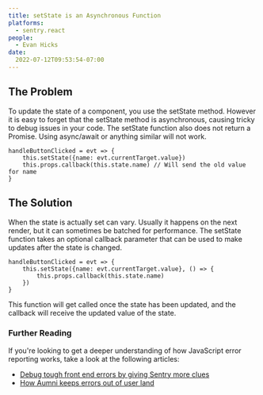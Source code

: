 ```yaml
---
title: setState is an Asynchronous Function
platforms:
  - sentry.react
people:
  - Evan Hicks
date:
  2022-07-12T09:53:54-07:00
---
```


## The Problem

To update the state of a component, you use the setState method. However it is easy to forget that the setState method is asynchronous, causing tricky to debug issues in your code. The setState function also does not return a Promise. Using async/await or anything similar will not work.

```react
handleButtonClicked = evt => {
    this.setState({name: evt.currentTarget.value})
    this.props.callback(this.state.name) // Will send the old value for name
}
```

## The Solution

When the state is actually set can vary. Usually it happens on the next render, but it can sometimes be batched for performance. The setState function takes an optional callback parameter that can be used to make updates after the state is changed.

```react
handleButtonClicked = evt => {
    this.setState({name: evt.currentTarget.value}, () => {
        this.props.callback(this.state.name)
    })
}
```

This function will get called once the state has been updated, and the callback will receive the updated value of the state.

### Further Reading

If you're looking to get a deeper understanding of how JavaScript error reporting works, take a look at the following articles:

- [Debug tough front end errors by giving Sentry more clues](https://blog.sentry.io/debug-tough-front-end-errors-sentry-clues)
- [How Aumni keeps errors out of user land](https://sentry.io/customers/aumni)
